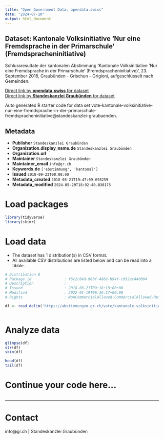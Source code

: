 ```yaml
---
title: "Open Government Data, opendata.swiss"
date: "2024-07-10"
output: html_document
---
```


## Dataset: Kantonale Volksinitiative 'Nur eine Fremdsprache in der Primarschule' (Fremdspracheninitiative)

Schlussresultate der kantonalen Abstimmung 'Kantonale Volksinitiative 'Nur eine Fremdsprache in der Primarschule' (Fremdspracheninitiative)', 23. September 2018, Graubünden - Grischun - Grigioni, aufgeschlüsselt nach Gemeinden.

[Direct link by **opendata.swiss** for dataset](https://opendata.swiss/de/dataset/kantonale-volksinitiative-nur-eine-fremdsprache-in-der-primarschule-fremdspracheninitiative)<br>
[Direct link by **Standeskanzlei Graubünden** for dataset](https://abstimmungen.gr.ch/vote/kantonale-volksinitiative-nur-eine-fremdsprache-in-der-primarschule-fremdspracheninitiative/data)

Auto generated R starter code for data set vote-kantonale-volksinitiative-nur-eine-fremdsprache-in-der-primarschule-fremdspracheninitiative@standeskanzlei-graubuenden.

## Metadata

- **Publisher** `Standeskanzlei Graubünden`
- **Organization.display_name.de** `Standeskanzlei Graubünden`
- **Organization.url** ``
- **Maintainer** `Standeskanzlei Graubünden`
- **Maintainer_email** `info@gr.ch`
- **Keywords.de** `['abstimmung', 'kantonal']`
- **Issued** `2018-09-23T00:00:00`
- **Metadata_created** `2018-08-21T19:47:09.698259`
- **Metadata_modified** `2024-05-29T18:02:40.838175`


# Load packages

```r

library(tidyverse)
library(skimr)

```

# Load data

-   The dataset has 1 distribution(s) in CSV format.
-   All available CSV distributions are listed below and can be read into a tibble.

```r

# Distribution 0
# Package_id               : f6c2c04d-960f-4868-b94f-c952ac440004
# Description              : 
# Issued                   : 2018-08-21T09:18:18+00:00
# Modified                 : 2022-01-19T06:36:17+00:00
# Rights                   : NonCommercialAllowed-CommercialAllowed-ReferenceRequired

df <- read_delim('https://abstimmungen.gr.ch/vote/kantonale-volksinitiative-nur-eine-fremdsprache-in-der-primarschule-fremdspracheninitiative/data-csv')



```

# Analyze data

```r

glimpse(df)
str(df)
skim(df)

head(df)
tail(df)

```

# Continue your code here...

```r

```

------------------------------------------------------------------------

# Contact

info@gr.ch | Standeskanzlei Graubünden
